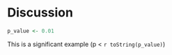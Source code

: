 # Discussion

```{r}
p_value <- 0.01
```

This is a significant example (p < `r toString(p_value)`)